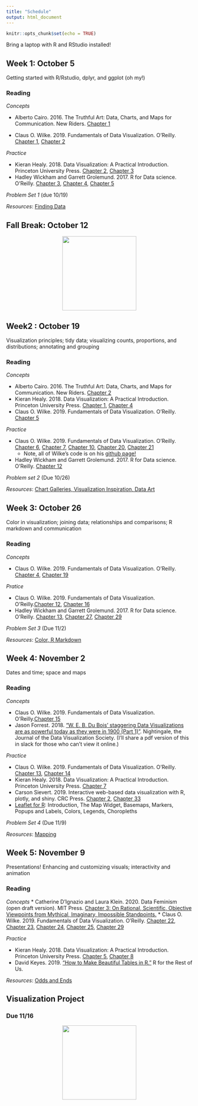 ```yaml
---
title: "Schedule"
output: html_document
---
```


```r
knitr::opts_chunk$set(echo = TRUE)
```

Bring a laptop with R and RStudio installed!

## Week 1: October 5
Getting started with R/Rstudio, dplyr, and ggplot (oh my!)

### Reading

*Concepts* 

* Alberto Cairo. 2016. The Truthful Art: Data, Charts, and Maps for Communication. New Riders. [Chapter 1](https://search.lib.virginia.edu/sources/uva_library/items/u8545323)

* Claus O. Wilke. 2019. Fundamentals of Data Visualization. O’Reilly. [Chapter 1](https://clauswilke.com/dataviz/introduction.html), [Chapter 2](https://clauswilke.com/dataviz/aesthetic-mapping.html)

*Practice*

* Kieran Healy. 2018. Data Visualization: A Practical Introduction. Princeton University Press. [Chapter 2](https://socviz.co/gettingstarted.html#gettingstarted), [Chapter 3](https://socviz.co/makeplot.html#makeplot)
* Hadley Wickham and Garrett Grolemund. 2017. R for Data science. O’Reilly. [Chapter 3](https://r4ds.had.co.nz/data-visualisation.html), [Chapter 4](https://r4ds.had.co.nz/workflow-basics.html), [Chapter 5](https://r4ds.had.co.nz/transform.html) 

*Problem Set 1* (due 10/19)

*Resources*: [Finding Data](../resources/)


## Fall Break: October 12

<div style="text-align:center;"><img src="https://media.giphy.com/media/wOIhQl355kxTlgVfhI/giphy.gif" width="200"></div>


## Week2 : October 19
Visualization principles; tidy data; visualizing counts, proportions, and distributions; annotating and grouping

### Reading

*Concepts*

* Alberto Cairo. 2016. The Truthful Art: Data, Charts, and Maps for Communication. New Riders. [Chapter 2](https://search.lib.virginia.edu/sources/uva_library/items/u8545323)
* Kieran Healy. 2018. Data Visualization: A Practical Introduction. Princeton University Press. [Chapter 1](https://socviz.co/lookatdata.html#lookatdata), [Chapter 4](https://socviz.co/groupfacettx.html#groupfacettx) 
* Claus O. Wilke. 2019. Fundamentals of Data Visualization. O’Reilly. [Chapter 5](https://clauswilke.com/dataviz/directory-of-visualizations.html)

*Practice*

* Claus O. Wilke. 2019. Fundamentals of Data Visualization. O’Reilly. [Chapter 6](https://clauswilke.com/dataviz/visualizing-amounts.html), [Chapter 7](https://clauswilke.com/dataviz/histograms-density-plots.html), [Chapter 10](https://clauswilke.com/dataviz/visualizing-proportions.html), [Chapter 20](https://clauswilke.com/dataviz/redundant-coding.html), [Chapter 21](https://clauswilke.com/dataviz/multi-panel-figures.html) 
  - Note, all of Wilke's code is on his [github page!](https://github.com/clauswilke/dataviz)
* Hadley Wickham and Garrett Grolemund. 2017. R for Data science. O’Reilly. [Chapter 12](https://r4ds.had.co.nz/tidy-data.html)

*Problem set 2* (Due 10/26)

*Resources*: [Chart Galleries, Visualization Inspiration, Data Art](../resources/)


## Week 3: October 26
Color in visualization; joining data; relationships and comparisons; R markdown and communication

### Reading

*Concepts*

* Claus O. Wilke. 2019. Fundamentals of Data Visualization. O’Reilly. [Chapter 4](https://clauswilke.com/dataviz/color-basics.html), [Chapter 19](https://clauswilke.com/dataviz/color-pitfalls.html)

*Pratice*

* Claus O. Wilke. 2019. Fundamentals of Data Visualization. O’Reilly.[Chapter 12](https://clauswilke.com/dataviz/visualizing-associations.html), [Chapter 16](https://clauswilke.com/dataviz/visualizing-uncertainty.html)
* Hadley Wickham and Garrett Grolemund. 2017. R for Data science. O’Reilly. [Chapter 13](https://r4ds.had.co.nz/relational-data.html), [Chapter 27](https://r4ds.had.co.nz/r-markdown.html), [Chapter 29](https://r4ds.had.co.nz/r-markdown-formats.html)

*Problem Set 3* (Due 11/2)

*Resources*: [Color, R Markdown](../resources/)


## Week 4: November 2
Dates and time; space and maps

### Reading

*Concepts*

* Claus O. Wilke. 2019. Fundamentals of Data Visualization. O’Reilly.[Chapter 15](https://clauswilke.com/dataviz/geospatial-data.html)
* Jason Forrest. 2018. [“W. E. B. Du Bois’ staggering Data Visualizations are as powerful today as they were in 1900 (Part 1)”](https://medium.com/nightingale/w-e-b-du-bois-staggering-data-visualizations-are-as-powerful-today-as-they-were-in-1900-64752c472ae4). Nightingale, the Journal of the Data Visualization Society. (I'll share a pdf version of this in slack for those who can't view it online.)

*Practice*

* Claus O. Wilke. 2019. Fundamentals of Data Visualization. O’Reilly. [Chapter 13](https://clauswilke.com/dataviz/time-series.html), [Chapter 14](https://clauswilke.com/dataviz/visualizing-trends.html)
* Kieran Healy. 2018. Data Visualization: A Practical Introduction. Princeton University Press. [Chapter 7](https://socviz.co/maps.html#maps)
* Carson Sievert. 2019. Interactive web-based data visualization with R, plotly, and shiny. CRC Press. [Chapter 2](https://plotly-r.com/overview.html), [Chapter 33](https://plotly-r.com/improving-ggplotly.html)
* [Leaflet for R](https://rstudio.github.io/leaflet/): Introduction, The Map Widget, Basemaps, Markers, Popups and Labels, Colors, Legends, Choropleths   

*Problem Set 4* (Due 11/9)

*Reosurces*: [Mapping](../resources/)


## Week 5: November 9
Presentations! Enhancing and customizing visuals; interactivity and animation

### Reading

*Concepts*
* Catherine D’Ignazio and Laura Klein. 2020. Data Feminism (open draft version). MIT Press. [Chapter 3: On Rational, Scientific, Objective Viewpoints from Mythical, Imaginary, Impossible Standpoints.](https://data-feminism.mitpress.mit.edu/pub/5evfe9yd/release/5)
* Claus O. Wilke. 2019. Fundamentals of Data Visualization. O’Reilly. [Chapter 22](https://clauswilke.com/dataviz/figure-titles-captions.html), [Chapter 23](https://clauswilke.com/dataviz/balance-data-context.html), [Chapter 24](https://clauswilke.com/dataviz/small-axis-labels.html), [Chapter 25](https://clauswilke.com/dataviz/avoid-line-drawings.html), [Chapter 29](https://clauswilke.com/dataviz/telling-a-story.html)

*Practice*

* Kieran Healy. 2018. Data Visualization: A Practical Introduction. Princeton University Press. [Chapter 5](https://socviz.co/workgeoms.html#workgeoms), [Chapter 8](https://socviz.co/refineplots.html#refineplots)
* David Keyes. 2019. [“How to Make Beautiful Tables in R.”](https://rfortherestofus.com/2019/11/how-to-make-beautiful-tables-in-r/) R for the Rest of Us.

*Resources*: [Odds and Ends](../resources/)


## Visualization Project

### Due 11/16

<div style="text-align:center;"><img src="https://media.giphy.com/media/msKNSs8rmJ5m/giphy.gif" width="200"></div>

